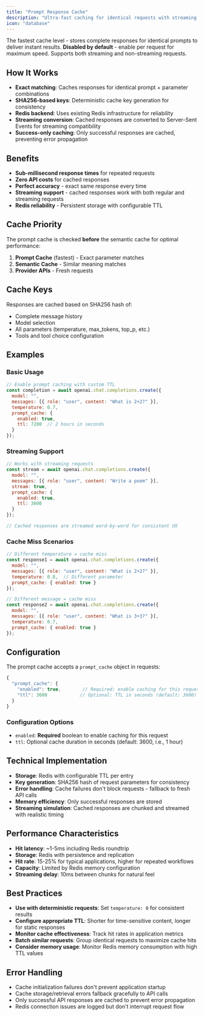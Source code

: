 ```yaml
---
title: "Prompt Response Cache"
description: "Ultra-fast caching for identical requests with streaming support"
icon: "database"
---
```


The fastest cache level - stores complete responses for identical prompts to deliver instant results. **Disabled by default** - enable per request for maximum speed. Supports both streaming and non-streaming requests.

## How It Works

- **Exact matching**: Caches responses for identical prompt + parameter combinations
- **SHA256-based keys**: Deterministic cache key generation for consistency
- **Redis backend**: Uses existing Redis infrastructure for reliability
- **Streaming conversion**: Cached responses are converted to Server-Sent Events for streaming compatibility
- **Success-only caching**: Only successful responses are cached, preventing error propagation

## Benefits

- **Sub-millisecond response times** for repeated requests
- **Zero API costs** for cached responses  
- **Perfect accuracy** - exact same response every time
- **Streaming support** - cached responses work with both regular and streaming requests
- **Redis reliability** - Persistent storage with configurable TTL

## Cache Priority

The prompt cache is checked **before** the semantic cache for optimal performance:

1. **Prompt Cache** (fastest) - Exact parameter matches
2. **Semantic Cache** - Similar meaning matches  
3. **Provider APIs** - Fresh requests

## Cache Keys

Responses are cached based on SHA256 hash of:
- Complete message history
- Model selection
- All parameters (temperature, max_tokens, top_p, etc.)
- Tools and tool choice configuration

## Examples

### Basic Usage
```javascript
// Enable prompt caching with custom TTL
const completion = await openai.chat.completions.create({
  model: "",
  messages: [{ role: "user", content: "What is 2+2?" }],
  temperature: 0.7,
  prompt_cache: {
    enabled: true,
    ttl: 7200  // 2 hours in seconds
  }
});
```

### Streaming Support
```javascript
// Works with streaming requests
const stream = await openai.chat.completions.create({
  model: "",
  messages: [{ role: "user", content: "Write a poem" }],
  stream: true,
  prompt_cache: {
    enabled: true,
    ttl: 3600
  }
});

// Cached responses are streamed word-by-word for consistent UX
```

### Cache Miss Scenarios
```javascript
// Different temperature = cache miss
const response1 = await openai.chat.completions.create({
  model: "",
  messages: [{ role: "user", content: "What is 2+2?" }],
  temperature: 0.8,  // Different parameter
  prompt_cache: { enabled: true }
});

// Different message = cache miss  
const response2 = await openai.chat.completions.create({
  model: "", 
  messages: [{ role: "user", content: "What is 3+3?" }],
  temperature: 0.7,
  prompt_cache: { enabled: true }
});
```

## Configuration

The prompt cache accepts a `prompt_cache` object in requests:

```javascript
{
  "prompt_cache": {
    "enabled": true,        // Required: enable caching for this request
    "ttl": 3600            // Optional: TTL in seconds (default: 3600)
  }
}
```

### Configuration Options

- `enabled`: **Required** boolean to enable caching for this request
- `ttl`: Optional cache duration in seconds (default: 3600, i.e., 1 hour)

## Technical Implementation

- **Storage**: Redis with configurable TTL per entry
- **Key generation**: SHA256 hash of request parameters for consistency
- **Error handling**: Cache failures don't block requests - fallback to fresh API calls
- **Memory efficiency**: Only successful responses are stored
- **Streaming simulation**: Cached responses are chunked and streamed with realistic timing

## Performance Characteristics

- **Hit latency**: ~1-5ms including Redis roundtrip
- **Storage**: Redis with persistence and replication
- **Hit rate**: 15-25% for typical applications, higher for repeated workflows
- **Capacity**: Limited by Redis memory configuration
- **Streaming delay**: 10ms between chunks for natural feel

## Best Practices

- **Use with deterministic requests**: Set `temperature: 0` for consistent results
- **Configure appropriate TTL**: Shorter for time-sensitive content, longer for static responses
- **Monitor cache effectiveness**: Track hit rates in application metrics
- **Batch similar requests**: Group identical requests to maximize cache hits
- **Consider memory usage**: Monitor Redis memory consumption with high TTL values

## Error Handling

- Cache initialization failures don't prevent application startup
- Cache storage/retrieval errors fallback gracefully to API calls
- Only successful API responses are cached to prevent error propagation
- Redis connection issues are logged but don't interrupt request flow